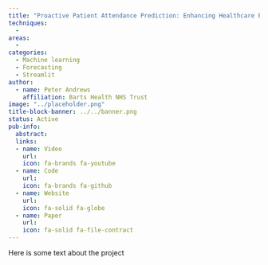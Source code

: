 ```yaml
---
title: "Proactive Patient Attendance Prediction: Enhancing Healthcare Efficiency through Attendance Forecasting"
techniques:
  -
areas:
  -
categories:
  - Machine learning
  - Forecasting
  - Streamlit
author:
  - name: Peter Andrews
    affiliation: Barts Health NHS Trust
image: "../placeholder.png"
title-block-banner: ../../banner.png
status: Active
pub-info:
  abstract:
  links:
  - name: Video
    url:
    icon: fa-brands fa-youtube
  - name: Code
    url:
    icon: fa-brands fa-github
  - name: Website
    url:
    icon: fa-solid fa-globe
  - name: Paper
    url:
    icon: fa-solid fa-file-contract
---
```


Here is some text about the project
